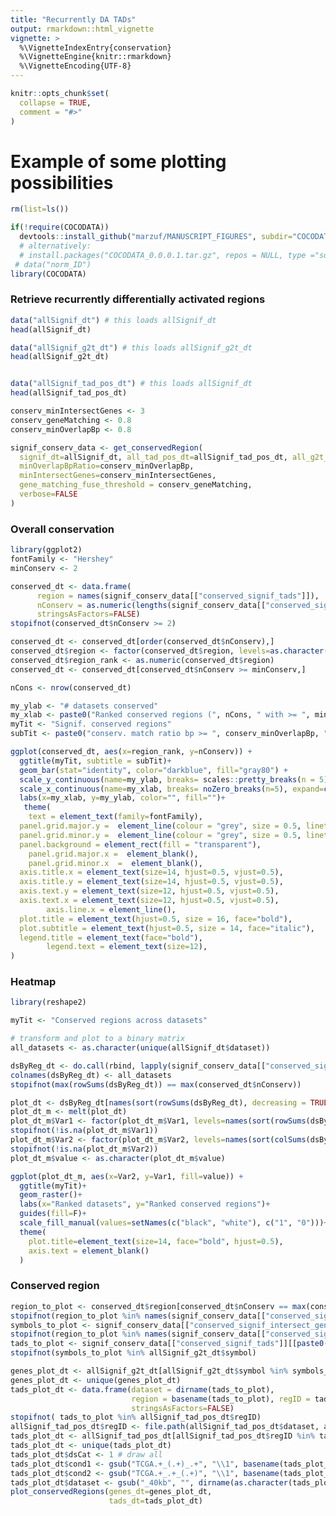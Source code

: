 ```yaml
---
title: "Recurrently DA TADs"
output: rmarkdown::html_vignette
vignette: >
  %\VignetteIndexEntry{conservation}
  %\VignetteEngine{knitr::rmarkdown}
  %\VignetteEncoding{UTF-8}
---
```


```r
knitr::opts_chunk$set(
  collapse = TRUE,
  comment = "#>"
)
```

# Example of some plotting possibilities

```r
rm(list=ls())

if(!require(COCODATA))
  devtools::install_github("marzuf/MANUSCRIPT_FIGURES", subdir="COCODATA")
  # alternatively: 
  # install.packages("COCODATA_0.0.0.1.tar.gz", repos = NULL, type ="source")
 # data("norm_ID")
library(COCODATA)
```


### Retrieve recurrently differentially activated regions

``` r
data("allSignif_dt") # this loads allSignif_dt
head(allSignif_dt)

data("allSignif_g2t_dt") # this loads allSignif_g2t_dt
head(allSignif_g2t_dt)


data("allSignif_tad_pos_dt") # this loads allSignif_dt
head(allSignif_tad_pos_dt)

conserv_minIntersectGenes <- 3
conserv_geneMatching <- 0.8
conserv_minOverlapBp <- 0.8

signif_conserv_data <- get_conservedRegion(
  signif_dt=allSignif_dt, all_tad_pos_dt=allSignif_tad_pos_dt, all_g2t_dt=allSignif_g2t_dt, 
  minOverlapBpRatio=conserv_minOverlapBp,
  minIntersectGenes=conserv_minIntersectGenes,
  gene_matching_fuse_threshold = conserv_geneMatching,
  verbose=FALSE
)

```

### Overall conservation

``` r
library(ggplot2)
fontFamily <- "Hershey"
minConserv <- 2

conserved_dt <- data.frame(
      region = names(signif_conserv_data[["conserved_signif_tads"]]),
      nConserv = as.numeric(lengths(signif_conserv_data[["conserved_signif_tads"]])),
      stringsAsFactors=FALSE)
stopifnot(conserved_dt$nConserv >= 2)

conserved_dt <- conserved_dt[order(conserved_dt$nConserv),]
conserved_dt$region <- factor(conserved_dt$region, levels=as.character(conserved_dt$region))
conserved_dt$region_rank <- as.numeric(conserved_dt$region)
conserved_dt <- conserved_dt[conserved_dt$nConserv >= minConserv,]

nCons <- nrow(conserved_dt)

my_ylab <- "# datasets conserved"
my_xlab <- paste0("Ranked conserved regions (", nCons, " with >= ", minConserv, " DS cons.)")
myTit <- "Signif. conserved regions"
subTit <- paste0("conserv. match ratio bp >= ", conserv_minOverlapBp, " and intersect genes >= ", conserv_minIntersectGenes)

ggplot(conserved_dt, aes(x=region_rank, y=nConserv)) +
  ggtitle(myTit, subtitle = subTit)+
  geom_bar(stat="identity", color="darkblue", fill="gray80") +
  scale_y_continuous(name=my_ylab, breaks= scales::pretty_breaks(n = 5))+
  scale_x_continuous(name=my_xlab, breaks= noZero_breaks(n=5), expand=c(0,0))+
  labs(x=my_xlab, y=my_ylab, color="", fill="")+
   theme(
	text = element_text(family=fontFamily),
  panel.grid.major.y =  element_line(colour = "grey", size = 0.5, linetype=1),
  panel.grid.minor.y =  element_line(colour = "grey", size = 0.5, linetype=1),
  panel.background = element_rect(fill = "transparent"),
    panel.grid.major.x =  element_blank(),
    panel.grid.minor.x  =  element_blank(),
  axis.title.x = element_text(size=14, hjust=0.5, vjust=0.5),
  axis.title.y = element_text(size=14, hjust=0.5, vjust=0.5),
  axis.text.y = element_text(size=12, hjust=0.5, vjust=0.5),
  axis.text.x = element_text(size=12, hjust=0.5, vjust=0.5),
	    axis.line.x = element_line(),
  plot.title = element_text(hjust=0.5, size = 16, face="bold"),
  plot.subtitle = element_text(hjust=0.5, size = 14, face="italic"),
  legend.title = element_text(face="bold"),
	    legend.text = element_text(size=12),
)
```


### Heatmap

``` r
library(reshape2)

myTit <- "Conserved regions across datasets"

# transform and plot to a binary matrix
all_datasets <- as.character(unique(allSignif_dt$dataset))

dsByReg_dt <- do.call(rbind, lapply(signif_conserv_data[["conserved_signif_tads"]], function(x) as.numeric(all_datasets %in% unique(dirname(x)))))
colnames(dsByReg_dt) <- all_datasets
stopifnot(max(rowSums(dsByReg_dt)) == max(conserved_dt$nConserv))

plot_dt <- dsByReg_dt[names(sort(rowSums(dsByReg_dt), decreasing = TRUE)),names(sort(colSums(dsByReg_dt), decreasing = TRUE))]
plot_dt_m <- melt(plot_dt)
plot_dt_m$Var1 <- factor(plot_dt_m$Var1, levels=names(sort(rowSums(dsByReg_dt), decreasing = TRUE)))
stopifnot(!is.na(plot_dt_m$Var1))
plot_dt_m$Var2 <- factor(plot_dt_m$Var2, levels=names(sort(colSums(dsByReg_dt), decreasing = TRUE)))
stopifnot(!is.na(plot_dt_m$Var2))
plot_dt_m$value <- as.character(plot_dt_m$value)

ggplot(plot_dt_m, aes(x=Var2, y=Var1, fill=value)) + 
  ggtitle(myTit)+
  geom_raster()+
  labs(x="Ranked datasets", y="Ranked conserved regions")+
  guides(fill=F)+
  scale_fill_manual(values=setNames(c("black", "white"), c("1", "0")))+
  theme(
    plot.title=element_text(size=14, face="bold", hjust=0.5),
    axis.text = element_blank()
  )
```


### Conserved region

``` r
region_to_plot <- conserved_dt$region[conserved_dt$nConserv == max(conserved_dt$nConserv)][1]
stopifnot(region_to_plot %in% names(signif_conserv_data[["conserved_signif_intersect_genes"]]))
symbols_to_plot <- signif_conserv_data[["conserved_signif_intersect_genes"]][[paste0(region_to_plot)]]
stopifnot(region_to_plot %in% names(signif_conserv_data[["conserved_signif_tads"]]))
tads_to_plot <- signif_conserv_data[["conserved_signif_tads"]][[paste0(region_to_plot)]]
stopifnot(symbols_to_plot %in% allSignif_g2t_dt$symbol)

genes_plot_dt <- allSignif_g2t_dt[allSignif_g2t_dt$symbol %in% symbols_to_plot,c("symbol", "start", "end", "chromo")]
genes_plot_dt <- unique(genes_plot_dt)
tads_plot_dt <- data.frame(dataset = dirname(tads_to_plot),
                           region = basename(tads_to_plot), regID = tads_to_plot,
                           stringsAsFactors=FALSE)
stopifnot( tads_to_plot %in% allSignif_tad_pos_dt$regID)
allSignif_tad_pos_dt$regID <- file.path(allSignif_tad_pos_dt$dataset, allSignif_tad_pos_dt$region)
tads_plot_dt <- allSignif_tad_pos_dt[allSignif_tad_pos_dt$regID %in% tads_to_plot,]
tads_plot_dt <- unique(tads_plot_dt)
tads_plot_dt$dsCat <- 1 # draw all 
tads_plot_dt$cond1 <- gsub("TCGA.+_(.+)_.+", "\\1", basename(tads_plot_dt$dataset))
tads_plot_dt$cond2 <- gsub("TCGA.+_.+_(.+)", "\\1", basename(tads_plot_dt$dataset))
tads_plot_dt$dataset <- gsub("_40kb", "", dirname(as.character(tads_plot_dt$dataset)))
plot_conservedRegions(genes_dt=genes_plot_dt, 
                      tads_dt=tads_plot_dt)
```
